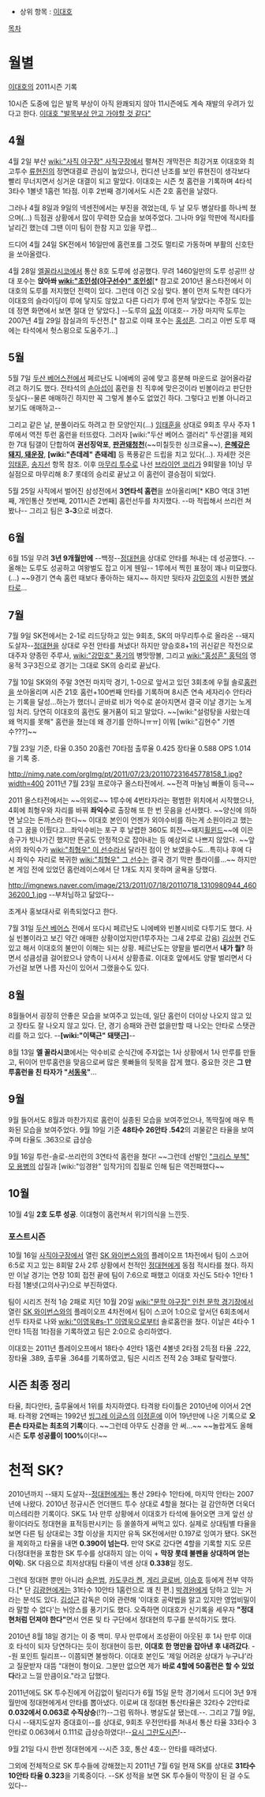 * 상위 항목 : [[이대호]]

[[목차]]

= 월별 =
[[이대호]]의 2011시즌 기록

10시즌 도중에 입은 발목 부상이 아직 완쾌되지 않아 11시즌에도 계속 재발의 우려가 있다고 한다.
[http://news.naver.com/sports/index.nhn?category=baseball&ctg=news&mod=read&office_id=076&article_id=0002078994 이대호 "발목부상 안고 가야할 것 같다"]

== 4월 ==
4월 2일 부산 [[wiki:"사직 야구장" 사직구장]]에서 펼쳐진 개막전은 최강거포 이대호와 최고투수 [[류현진]]의 정면대결로 관심이 높았으나, 컨디션 난조를 보인 류현진이 생각보다 빨리 무너지면서 싱거운 대결이 되고 말았다. 이대호는 시즌 첫 홈런을 기록하며 4타석 3타수 1볼넷 1홈런 1타점. 이후 2번째 경기에서도 시즌 2호 홈런을 날렸다.

그러나 4월 8일과 9일의 넥센전에서는 부진을 겪었는데, 두 날 모두 병살타를 하나씩 쳤으며(...) 득점권 상황에서 많이 무력한 모습을 보여주었다. 그나마 9일 막판에 적시타를 날리긴 했는데 그땐 이미 팀이 한참 지고 있을 무렵...

드디어 4월 24일 SK전에서 16일만에 홈런포를 그것도 멀티로 가동하며 부활의 신호탄을 쏘아올렸다.

4월 28일 [[엘꼴라시코]]에서 통산 8호 도루에 성공했다. 무려 1460일만의 도루 성공!!! 상대 포수는 '''앉아쏴 [[wiki:"조인성(야구선수)" 조인성]]'''[* 참고로 2010년 올스타전에서 이대호의 도루를 저지했던 전력이 있다. 그런데 이건 오심 맞다. 볼이 먼저 도착한 데다가 이대호의 슬라이딩이 루에 닿지도 않았고 다른 다리가 루에 먼저 닿았다는 주장도 있는데 정면 화면에서 보면 절대 안 닿았다.] --도루의 [[요정]] 이대호--
가장 마지막 도루는 2007년 4월 29일 잠실과의 두산전.[* 참고로 이때 포수는 [[홍성흔]]. 그리고 이번 도루 때에는 타석에서 헛스윙으로 도움주기...]

== 5월 ==
5월 7일 [[두산 베어스]]전에서 페르난도 니에베의 공에 맞고 흥분해 마운드로 걸어올라갈려고 하기도 했다. 전타석의 [[손아섭]]이 홈런을 친 직후에 맞은것이라 빈볼이라고 판단한 듯싶다--물론 애매하긴 하지만 꼭 그렇게 볼수도 없었긴 하다. 그렇다고 빈볼 아니라고 보기도 애매하고-- 

그리고 같은 날, 분풀이라도 하려고 한 모양인지(...) [[임태훈]]을 상대로 9회초 무사 주자 1루에서 역전 투런 홈런을 터뜨렸다. 그러자 [wiki:"두산 베어스 갤러리" 두산갤]을 제외한 7대 팀갤이 단합하여 '''권선징악포''', '''[http://dcimg1.dcinside.com/viewimage.php?id=giants&no=29bcc427b78177a16fb3dab004c86b6f5737608fe2a9730c47232a925d6a086af06c94ab8c9b9de841a5ed1a1569fa0ee8a14dba3698f6b49d2ef984bb93650a2f6cb8da49dfe8e087bc538885e7&f_no=a0521caa371fb47492a187fb3ce103 판관돼청천]'''(~~미칠듯한 싱크로율~~), '''[http://www.instiz.net/index.htm?page=%2Fbbs%2Flist.php%3Fid%3Dpt%26no%3D181195%26url%3D1 은혜갚은 돼지, 돼운장]''', '''[wiki:"츤데레" 츤돼레]''' 등 폭풍같은 드립을 치고 있다(...). 자세한 것은 [[임태훈]], [[송지선]] 항목 참조. 이후 [[마무리 투수]]로 나선 [[브라이언 코리]]가 9회말을 1이닝 무실점으로 마무리해 8:7 롯데의 승리로 끝났고 이 홈런이 결승점이 되었다.

5월 25일 사직에서 벌어진 삼성전에서 '''3연타석 홈런'''을 쏘아올리며[* KBO 역대 31번째, 개인통산 첫번째, 2011시즌 2번째] 홈런선두를 차지했다. --마 적립해서 쓰리런 쳐봤나-- 그리고 팀은 '''3-3'''으로 비겼다. 

== 6월 ==
6월 15일 무려 '''3년 9개월만에''' --백정--[[정대현]]을 상대로 안타를 쳐내는 데 성공했다. --올해는 도루도 성공하고 여왕벌도 잡고 이게 웬일-- 1루에서 찍힌 표정이 꽤나 미묘했다.(…) ~~9경기 연속 홈런 때보다 좋아하는 돼지~~ 하지만 뒷타자 [[강민호]]의 시원한 [[병살타]]로... 

== 7월 ==
7월 9일 SK전에서는 2-1로 리드당하고 있는 9회초, SK의 마무리투수로 올라온 --돼지 도살자--[[정대현]]을 상대로 우전 안타를 쳐냈다! 하지만 양승호8+1의 귀신같은 작전으로 대주자 양종민 주루사, [[wiki:"강민호" 풍기]]의 병맛땅볼, 그리고 [[wiki:"홍성흔" 홍턱]]의 영웅적 3구3진으로 경기는 그대로 SK의 승리로 끝났다.

7월 10일 SK와의 주말 3연전 마지막 경기, 1-0으로 앞서고 있던 3회초에 우월 솔로[[홈런]]을 쏘아올리며 시즌 21호 홈런+100번째 안타를 기록하며 8시즌 연속 세자리수 안타라는 기록을 달성...하는가 했더니 곧바로 비가 억수로 쏟아지면서 결국 이날 경기는 노게임 처리. 당연히 이대호의 홈런도 물거품이 되고 말았다. ~~[wiki:"설렁탕을 사왔는데 왜 먹지를 못해" 홈런을 쳤는데 왜 경기를 안하니ㅠㅠ] 이뭐 [wiki:"김현수" 기멘수???]~~ 

7월 23일 기준, 타율 0.350 20홈런 70타점 출루율 0.425 장타율 0.588 OPS 1.014을 기록 중.

http://nimg.nate.com/orgImg/pt/2011/07/23/201107231645778158_1.jpg?width=400
2011년 7월 23일 프로야구 올스타전에서. ~~전격 마눌님 빠돌이 등극~~

2011 올스타전에서는 ~~의외로~~ 1루수에 4번타자라는 평범한 위치에서 시작했으나, 4회에 최형우와 자리를 바꿔 '''좌익수'''로 출장해 또 한 번 웃음을 선사했다. ~~양신에 의하면 날으는 돈까스라 한다~~ 이대호 본인이 언젠가 외야수비를 하는게 소원이라고 했는데 그 꿈을 이뤘다고...좌익수비는 포구 후 날렵한 360도 회전~~돼지[[휠윈드]]~~에 이은 송구가 빗나가긴 했지만 뜬공도 안정적으로 잡아내는 등 예상외로 나쁘지 않았다. ~~앞서의 좌익수가 [[wiki:"최형우" 이 선수]]라서 달라진 점이 안 보였을수도...특히나 후에 다시 좌익수 자리로 복귀한 [[wiki:"최형우" 그 선수]]는 결국 경기 막판 플라이를...~~ 하지만 본 게임 전에 있었던 홈런레이스에서 단 1개도 치지 못하며 굴욕을 당했다.

http://imgnews.naver.com/image/213/2011/07/18/20110718_1310980944_46036200_1.jpg
--부처님하고 닮았다--

조계사 홍보대사로 위촉되었다고 한다.  

7월 31일 [[두산 베어스]] 전에서 또다시 페르난도 니에베와 빈볼시비로 다투기도 했다. 사실 빈볼이라고 보긴 약간 애매한 상황이었지만(1루주자는 그새 2루로 갔음) [[김상현]] 건도 있고 해서 이대호의 불만이 이해는 되는 상황. 페르난도는 양팔을 벌리면서 '''내가 뭘?''' 하면서 성큼성큼 걸어왔으나 양측이 나서서 상황종료. 이대호 앞에서도 양팔 벌리면서 다가선걸 보면 나름 자신이 있어서 그랬을수도 있다.

== 8월 ==
8월들어서 굉장히 안좋은 모습을 보여주고 있는데, 일단 홈런이 더이상 나오지 않고 있고 장타도 잘 나오지 않고 있다. 단, 경기 승패와 관련 없을만할 때 나오는 안타로 스탯관리를 하고 있다. --'''[wiki:"이택근" 돼탯근]'''--

8월 13일 '''엘 꼴라시코'''에서는 악수비로 순식간에 주자없는 1사 상황에서 1사 만루를 만들고, 뒤이어 만루홈런을 맞음으로써 많은 롯빠들의 뒷목을 잡게 했다. 중요한 것은 '''그 만루홈런을 친 타자가 "[[서동욱]]"'''...

== 9월 ==
9월 들어서도 8월과 마찬가지로 홈런이 실종된 모습을 보여주었으나, 똑딱질에 매우 특화된 모습을 보여주었다. 9월 19일 기준 '''48타수 26안타 .542'''의 괴물같은 타율을 보여주며 타율도 .363으로 급상승

9월 16일 투런-솔로-쓰리런의 3연타석 홈런을 쳤다! ~~그런데 선발인 [["크리스 부첵" 모 용병]]의 삽질과 [wiki:"임경완" 임작가]의 집필로 인해 팀은 역전패했다~~

== 10월 ==
10월 4일 '''2호 도루 성공'''. 이대형이 홈런쳐서 위기의식을 느낀듯.

=== 포스트시즌 ===
10월 16일 [[사직야구장]]에서 열린 [[SK 와이번스]]와의 플레이오프 1차전에서 팀이 스코어 6:5로 지고 있는 8회말 2사 2루 상황에서 천적인 [[정대현]]에게 동점 적시타를 쳤다. 하지만 이날 경기는 연장 10회 접전 끝에 팀이 7:6으로 패했고 이대호 자신도 5타수 1안타 1타점 1볼넷(고의사구)으로 부진하였다.

팀이 시리즈 전적 1승 2패로 지던 10월 20일 [[wiki:"문학 야구장" 인천 문학 경기장]]에서 열린 [[SK 와이번스]]와의 플레이오프 4차전에서 팀이 스코어 1:0으로 앞서던 6회초에서 선두 타자로 나와 [[wiki:"이영욱#s-1" 이영욱]]으로부터 솔로홈런을 쳤다. 이날은 4타수 1안타 1득점 1타점을 기록하였고 팀은 2:0으로 승리하였다.

이대호는 2011년 플레이오프에서 18타수 4안타 1홈런 4볼넷 2타점 2득점 타율 .222, 장타율 .389, 출루율 .364를 기록하였고, 팀은 시리즈 전적 2승 3패로 탈락했다.

== 시즌 최종 정리 ==
타율, 최다안타, 출루율에서 1위를 차지하였다. 타격왕 타이틀은 2010년에 이어서 2연패. 타격왕 2연패는 1992년 [[빙그레 이글스]]의 [[이정훈]]에 이어 19년만에 나온 기록으로 '''오른손 타자로는 최초의 기록'''이다. ~~그런데 아무도 신경을 안 써...~~
~~놀랍게도 올해 시즌 '''도루 성공률이 100%'''이다!~~

= 천적 SK? =
2010년까지 --돼지 도살자--[[정대현]]에게는 통산 29타수 1안타에, 마지막 안타는 2007년에 나왔다. 2010년 정규시즌 언더핸드 투수 상대로 4할을 쳤다는 걸 감안하면 더욱더 미스테리한 기록이다. SK도 1사 만루 상황에서 이대호가 타석에 들어오면 크게 앞선 상황이더라도 정대현을 표적등판시키는 등 쏠쏠하게 써먹고 있다. 실제로 상대팀별 타율을 보면 다른 팀 상대로는 3할 이상을 치지만 유독 SK전에서만 0.197로 잉여가 됐다. SK전을 제외하고 타율을 내면 '''0.390이 넘는다.''' 만약 SK로 갔다면 4할을 기록할 지도 모른다(정대현을 포함한 SK 투수를 상대하지 않는 이익 + '''막장 롯데 불펜을 상대하며 얻는 이익'''). SK 다음으로 최저상대팀 타율이 넥센 상대 '''0.338'''일 정도.

그런데 정대현 뿐만 아니라 [[송은범]], [[카도쿠라 켄]], [[게리 글로버]], [[이승호]] 등에게 전부 약하다.[* 단 [[김광현]]에게는 31타수 10안타 1홈런으로 꽤 친 편.] [[박경완]]에게 당하고 있는 거라는 분석도 있다. [[김성근]] 감독은 이와 관련해 '이대호 공략법을 알고 있지만 영업비밀이라 말할 수 없다'는 뉘앙스를 풍기기도 했다. 오죽하면 이대호가 신기록을 세우자 '''"정대현처럼 던져야 한다"'''면서 언론 및 타 구단에서 정대현의 투구를 분석하기도 했다.

2010년 8월 18일 경기는 이 중 백미. 무사 만루에서 조성환이 아웃된 후 1사 만루 이대호 타석이 되자 당연하다는 듯이 정대현이 등판, '''이대호 한 명만을 잡아낸 후 내려갔다'''. --원 포인트 릴리프-- 이쯤되면 불쌍하다. 이대호 본인도 '제일 어려운 상대가 누구냐'라고 질문받자 대뜸 "대현이 형이요. 그분만 없으면 제가 '''바로 4할에 50홈런은 할 수 있었다'''라고 느낄 만큼이요."라고 답했다.

2011년에도 SK 투수진에게 어김없이 털리다가 6월 15일 문학 경기에서 드디어 3년 9개월만에 정대현에게서 안타를 뽑아냈다. 이로써 대 정대현 통산타율은 32타수 2안타로 '''0.032에서 0.063로 수직상승'''(!?)--그럼 뭐하나. 병살도살 됐는데.--. 그리고 7월 9일, 다시 --돼지도살자 증대효이--를 상대로, 9회초 우전안타를 쳐내서 통산 타율 33타수 3안타로 0.063에서 0.111로 급상승하였다!--[[요시 그란도시즌]]!--

9월 21일 다시 한번 정대현에게 --시즌 3호, 통산 4호-- 안타를 때려냈다.

그외에 전체적으로 SK 투수들에 강해졌는지 2011년 7월 6일 현재 SK를 상대로 '''31타수 10안타 타율 0.323'''을 기록중이다. --SK 성적을 보면 SK 투수들이 막장이 된 걸 수도 있다--
